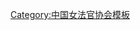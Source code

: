 {{Navbox
| name   = 中国女法官协会第二届理事会
| title  = [[中国女法官协会]]第二届理事会
| above  = 1999年12月－2003年12月
| bodyclass = hlist
| group1 = 名誉会长
| list1  = 
* [[彭珮云]]
* [[陈慕华]]
* [[雷洁琼]]
| group2 = 会长
| list2  = 
* [[马原 (政治人物)|马　原]]
| group3 = 
| list3  = 
| group4 = 
| list4  = 
| group5 = 
| list5  = 
| group6 = 
| list6  = 
}}<noinclude>
{{collapsible option}}
[[Category:中国女法官协会模板]]
</noinclude>